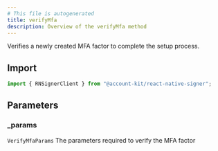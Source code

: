 ```yaml
---
# This file is autogenerated
title: verifyMfa
description: Overview of the verifyMfa method
---
```


Verifies a newly created MFA factor to complete the setup process.

## Import

```ts
import { RNSignerClient } from "@account-kit/react-native-signer";
```

## Parameters

### \_params

`VerifyMfaParams`
The parameters required to verify the MFA factor
